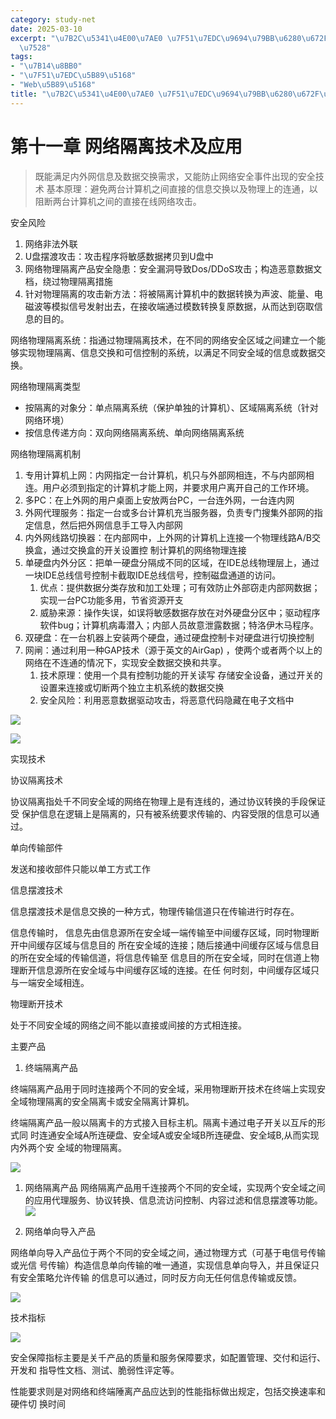 ```yaml
---
category: study-net
date: 2025-03-10
excerpt: "\u7B2C\u5341\u4E00\u7AE0 \u7F51\u7EDC\u9694\u79BB\u6280\u672F\u53CA\u5E94\
  \u7528"
tags:
- "\u7B14\u8BB0"
- "\u7F51\u7EDC\u5B89\u5168"
- "Web\u5B89\u5168"
title: "\u7B2C\u5341\u4E00\u7AE0 \u7F51\u7EDC\u9694\u79BB\u6280\u672F\u53CA\u5E94\u7528"
---
```

# 第十一章 网络隔离技术及应用

> 既能满足内外网信息及数据交换需求，又能防止网络安全事件出现的安全技术
> 基本原理：避免两台计算机之间直接的信息交换以及物理上的连通，以阻断两台计算机之间的直接在线网络攻击。


安全风险

1. 网络非法外联
2. U盘摆渡攻击：攻击程序将敏感数据拷贝到U盘中
3. 网络物理隔离产品安全隐患：安全漏洞导致Dos/DDoS攻击；构造恶意数据文档，绕过物理隔离措施
4. 针对物理隔离的攻击新方法：将被隔离计算机中的数据转换为声波、能量、电磁波等模拟信号发射出去，在接收端通过模数转换复原数据，从而达到窃取信息的目的。

网络物理隔离系统：指通过物理隔离技术，在不同的网络安全区域之间建立一个能够实现物理隔离、信息交换和可信控制的系统，以满足不同安全域的信息或数据交换。

网络物理隔离类型

* 按隔离的对象分：单点隔离系统（保护单独的计算机）、区域隔离系统（针对网络环境）
* 按信息传递方向：双向网络隔离系统、单向网络隔离系统

网络物理隔离机制

1. 专用计算机上网：内网指定一台计算机，机只与外部网相连，不与内部网相连。用户必须到指定的计算机才能上网，并要求用户离开自己的工作环境。
2. 多PC：在上外网的用户桌面上安放两台PC，一台连外网，一台连内网
3. 外网代理服务：指定一台或多台计算机充当服务器，负责专门搜集外部网的指定信息，然后把外网信息手工导入内部网
4. 内外网线路切换器：在内部网中，上外网的计算机上连接一个物理线路A/B交换盒，通过交换盒的开关设置控 制计算机的网络物理连接
5. 单硬盘内外分区：把单一硬盘分隔成不同的区域，在IDE总线物理层上，通过 一块IDE总线信号控制卡截取IDE总线信号，控制磁盘通道的访问。
    1. 优点：提供数据分类存放和加工处理；可有效防止外部窃走内部网数据；实现一台PC功能多用，节省资源开支
    2. 威胁来源：操作失误，如误将敏感数据存放在对外硬盘分区中；驱动程序软件bug；计算机病毒潜入；内部人员故意泄露数据；特洛伊木马程序。
6. 双硬盘：在一台机器上安装两个硬盘，通过硬盘控制卡对硬盘进行切换控制
7. 网闸：通过利用一种GAP技术（源于英文的AirGap) ，使两个或者两个以上的网络在不连通的情况下，实现安全数据交换和共享。
    1. 技术原理：使用一个具有控制功能的开关读写 存储安全设备，通过开关的设置来连接或切断两个独立主机系统的数据交换
    2. 安全风险：利用恶意数据驱动攻击，将恶意代码隐藏在电子文档中

![](https://raw.githubusercontent.com/yy0691/img-bed/main/Net_Safe_FeiShu/WHCkbx27ao0vVSxwqfEczhf5n4s.png)

![](https://raw.githubusercontent.com/yy0691/img-bed/main/Net_Safe_FeiShu/LyambRiTCo2kXFxovg4ceFh7nAb.png)

实现技术

协议隔离技术

协议隔离指处千不同安全域的网络在物理上是有连线的，通过协议转换的手段保证受 保护信息在逻辑上是隔离的，只有被系统要求传输的、内容受限的信息可以通过。

单向传输部件

发送和接收部件只能以单工方式工作

信息摆渡技术

信息摆渡技术是信息交换的一种方式，物理传输信道只在传输进行时存在。

信息传输时， 信息先由信息源所在安全域一端传输至中间缓存区域，同时物理断开中间缓存区域与信息目的 所在安全域的连接；随后接通中间缓存区域与信息目的所在安全域的传输信道，将信息传输至 信息目的所在安全域，同时在信道上物理断开信息源所在安全域与中间缓存区域的连接。在任 何时刻，中间缓存区域只与一端安全域相连。

物理断开技术

处于不同安全域的网络之间不能以直接或间接的方式相连接。

主要产品

1. 终端隔离产品

终端隔离产品用于同时连接两个不同的安全域，采用物理断开技术在终端上实现安全域物理隔离的安全隔离卡或安全隔离计算机。

终端隔离产品一般以隔离卡的方式接入目标主机。隔离卡通过电子开关以互斥的形式同 时连通安全域A所连硬盘、安全域A或安全域B所连硬盘、安全域B,从而实现内外两个安 全域的物理隔离。

![](https://raw.githubusercontent.com/yy0691/img-bed/main/Net_Safe_FeiShu/YCXVbagt3oaePvxML8pch7xJngY.png)

1. 网络隔离产品
    网络隔离产品用千连接两个不同的安全域，实现两个安全域之间的应用代理服务、协议转换、信息流访问控制、内容过滤和信息摆渡等功能。
    ![](https://raw.githubusercontent.com/yy0691/img-bed/main/Net_Safe_FeiShu/TTcVbgjl5ohHyVxUVyicY5fDnS7.png)

2. 网络单向导入产品

网络单向导入产品位于两个不同的安全域之间，通过物理方式（可基于电信号传输或光信 号传输）构造信息单向传输的唯一通道，实现信息单向导入，并且保证只有安全策略允许传输 的信息可以通过，同时反方向无任何信息传输或反馈。

![](https://raw.githubusercontent.com/yy0691/img-bed/main/Net_Safe_FeiShu/MaxvbCnUAoPJzvxg7P6c6ipenae.png)

技术指标 

![](https://raw.githubusercontent.com/yy0691/img-bed/main/Net_Safe_FeiShu/GPy1bpE9YodaqtxNxL1cNnCMncg.png)

安全保障指标主要是关千产品的质量和服务保障要求，如配置管理、交付和运行、开发和 指导性文档、测试、脆弱性评定等。 

性能要求则是对网络和终端陲离产品应达到的性能指标做出规定，包括交换速率和硬件切 换时间



